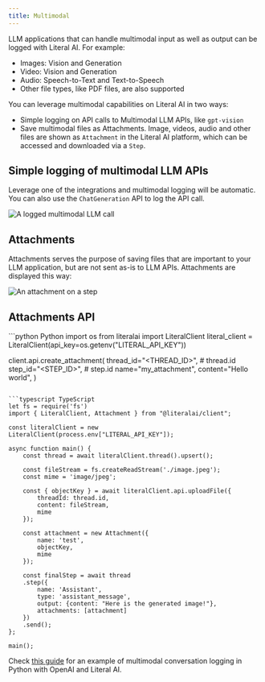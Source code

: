 ```yaml
---
title: Multimodal
---
```


LLM applications that can handle multimodal input as well as output can be logged with Literal AI. For example:

* Images: Vision and Generation
* Video: Vision and Generation
* Audio: Speech-to-Text and Text-to-Speech
* Other file types, like PDF files, are also supported

You can leverage multimodal capabilities on Literal AI in two ways:
- Simple logging on API calls to Multimodal LLM APIs, like `gpt-vision`
- Save multimodal files as Attachments. Image, videos, audio and other files are shown as `Attachment` in the Literal AI platform, which can be accessed and downloaded via a `Step`. 

## Simple logging of multimodal LLM APIs

Leverage one of the integrations and multimodal logging will be automatic. 
You can also use the `ChatGeneration` API to log the API call.

<Frame caption="Example of a logged multimodal LLM call">
  <img
    src="/images/multimodal-playground.jpeg"
    alt="A logged multimodal LLM call"
  />
</Frame>

## Attachments

Attachments serves the purpose of saving files that are important to your LLM application, but are not sent as-is to LLM APIs.
Attachments are displayed this way:
<Frame caption="Example of an image attachment">
  <img
    src="/images/attachment.png"
    alt="An attachment on a step"
  />
</Frame>


## Attachments API

<CodeGroup>
```python Python
import os
from literalai import LiteralClient
literal_client = LiteralClient(api_key=os.getenv("LITERAL_API_KEY"))

client.api.create_attachment(
    thread_id="<THREAD_ID>", # thread.id
    step_id="<STEP_ID>", # step.id
    name="my_attachment",
    content="Hello world",
)
```

```typescript TypeScript
let fs = require('fs')
import { LiteralClient, Attachment } from "@literalai/client";

const literalClient = new LiteralClient(process.env["LITERAL_API_KEY"]);

async function main() {
    const thread = await literalClient.thread().upsert();

    const fileStream = fs.createReadStream('./image.jpeg');
    const mime = 'image/jpeg';

    const { objectKey } = await literalClient.api.uploadFile({
        threadId: thread.id,
        content: fileStream,
        mime
    });

    const attachment = new Attachment({
        name: 'test',
        objectKey,
        mime
    });

    const finalStep = await thread
    .step({
        name: 'Assistant',
        type: 'assistant_message',
        output: {content: "Here is the generated image!"},
        attachments: [attachment]
    })
    .send();
};

main();
```
</CodeGroup>

Check [this guide](/guides/image-attachment) for an example of multimodal conversation logging in Python with OpenAI and Literal AI. 